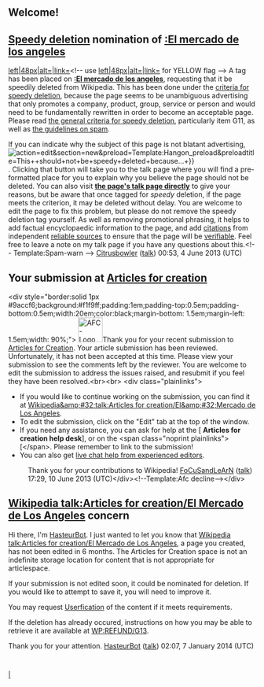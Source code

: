 <article id="39564015" title=User talk:Nvrk>
	<talkpage id="39564015" title="User talk:Nvrk">
==Welcome!==

==[[Wikipedia:Criteria for speedy deletion|Speedy deletion]] nomination of [[:El mercado de los angeles]]==
[[file:ambox warning pn.svg|left|48px|alt=|link=]]&lt;!-- use [[file:ambox warning yellow.svg|left|48px|alt=|link=]] for YELLOW flag --&gt;
{{Quote box
 | quote  = You may also wish to consider using a Wizard to help you create articles. See the [[Wikipedia:Article wizard2.0|Article Wizard]].'''''
 | source = Thank you.
 | width  = 20%
 | align  = right
}}
A tag has been placed on '''[[:El mercado de los angeles]]''', requesting that it be speedily deleted from Wikipedia. This has been done under the [[WP:CSD#G11|criteria for speedy deletion]], because the page seems to be unambiguous advertising that only promotes a company, product, group, service or person and would need to be fundamentally rewritten in order to become an acceptable page. Please read [[WP:GCSD|the general criteria for speedy deletion]], particularly item G11, as well as [[WP:SPAM|the guidelines on spam]]. 

If you can indicate why the subject of this page is not blatant advertising, [[File:Speedy delete contest button.svg|link={{fullurl:{{TALKPAGENAME:El mercado de los angeles}}|action=edit&amp;section=new&amp;preload=Template:Hangon_preload&amp;preloadtitle=This+{{pagetype|subjectspace=yes}}+should+not+be+speedy+deleted+because...+}}]]. Clicking that button will take you to the talk page where you will find a pre-formatted place for you to explain why you believe the page should not be deleted. You can also visit '''[[{{TALKPAGENAME:El mercado de los angeles}}|the page's talk page directly]]''' to give your reasons, but be aware that once tagged for ''speedy'' deletion, if the page meets the criterion, it may be deleted without delay. You are welcome to edit the page to fix this problem, but please do not remove the speedy deletion tag yourself. As well as removing promotional phrasing, it helps to add factual encyclopaedic information to the page, and add [[Help:Introduction to referencing/1|citations]] from independent [[Wikipedia:Reliable sources|reliable sources]] to ensure that the page will be [[Wikipedia:Verifiability|verifiable]]. Feel free to leave a note on my talk page if you have any questions about this.[[Category:User talk pages with Spam-warn notices||{{PAGENAME}}]]&lt;!-- Template:Spam-warn --&gt; [[User:Citrusbowler|Citrusbowler]] ([[User talk:Citrusbowler|talk]]) 00:53, 4 June 2013 (UTC)
== Your submission at [[Wikipedia:Articles for creation|Articles for creation]] ==
&lt;div style=&quot;border:solid 1px #9accf6;background:#f1f9ff;padding:1em;padding-top:0.5em;padding-bottom:0.5em;width:20em;color:black;margin-bottom: 1.5em;margin-left: 1.5em;width: 90%;&quot;&gt; [[File:AFC-Logo_Decline.svg|50px|left]]Thank you for your recent submission to [[WP:AFC|Articles for Creation]]. Your article submission has been reviewed.  Unfortunately, it has not been accepted at this time. Please view your submission to see the comments left by the reviewer. You are welcome to edit the submission to address the issues raised, and resubmit if you feel they have been resolved.&lt;br&gt;&lt;br&gt;
&lt;div class=&quot;plainlinks&quot;&gt;
* If you would like to continue working on the submission, you can find it at [[Wikipedia&amp;#32;talk:Articles for creation/El&amp;#32;Mercado de Los Angeles]].
* To edit the submission, click on the &quot;Edit&quot; tab at the top of the window.
* If you need any assistance, you can ask for help at the [{{fullurl:Wikipedia:WikiProject_Articles_for_creation/Help_desk|action=edit&amp;section=new}} '''Articles for creation help desk'''], or on the &lt;span class=&quot;noprint plainlinks&quot;&gt;[{{fullurl:User_talk:FoCuSandLeArN|action=edit&amp;section=new reviewer's talk page]}}&lt;/span&gt;. Please remember to link to the submission!
*You can also get [http://webchat.freenode.net/?channels=#wikipedia-en-help live chat help from experienced editors].
:Thank you for your contributions to Wikipedia! [[User:FoCuSandLeArN|FoCuSandLeArN]] ([[User talk:FoCuSandLeArN|talk]]) 17:29, 10 June 2013 (UTC)&lt;/div&gt;&lt;!--Template:Afc decline--&gt;&lt;/div&gt;
==[[Wikipedia talk:Articles for creation/El Mercado de Los Angeles]] concern==
Hi there, I'm [[User:HasteurBot|HasteurBot]]. I just wanted to let you know that [[Wikipedia talk:Articles for creation/El Mercado de Los Angeles]], a page you created, has not been edited in 6 months.  The Articles for Creation space is not an indefinite storage location for content that is not appropriate for articlespace.

If your submission is not edited soon, it could be nominated for deletion.  If you would like to attempt to save it, you will need to improve it.

You may request [[WP:USERFY|Userfication]] of the content if it meets requirements.

If the deletion has already occured, instructions on how you may be able to retrieve it are available at [[WP:REFUND/G13]].

Thank you for your attention. [[User:HasteurBot|HasteurBot]] ([[User talk:HasteurBot|talk]]) 02:07, 7 January 2014 (UTC)
	</talkpage>
</article>